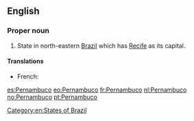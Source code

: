 ==English==
{{wikipedia}}

===Proper noun===
{{en-proper noun}}

# State in north-eastern [[Brazil]] which has [[Recife]] as its capital.

====Translations====
{{trans-top|state}}
* French: {{t|fr|Pernambouc}}
{{trans-mid}}
{{trans-bottom}}

[[Category:en:States of Brazil]]

[[es:Pernambuco]]
[[eo:Pernambuco]]
[[fr:Pernambuco]]
[[nl:Pernambuco]]
[[no:Pernambuco]]
[[pt:Pernambuco]]